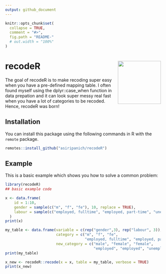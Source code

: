 ```yaml
---
output: github_document
---
```


<!-- README.md is generated from README.Rmd. Please edit that file -->

```r
knitr::opts_chunk$set(
  collapse = TRUE,
  comment = "#>",
  fig.path = "README-"
  # out.width = "100%"
)
```
# recodeR <img src="man/figures/logo.png" align="right" height="139" />


<!-- badges: start -->
<!-- badges: end -->

The goal of recodeR is to make recoding super easy when you have a pre-defined mapping table. I often found myself using the dplyr::case_when function in data prepation and it can look super messy real fast when you have a lot of categories to be recoded. Hence, recodeR was born! 

## Installation

You can install this package using the following commands in R with the `remote` package.

``` r
remotes::install_github("asiripanich/recodeR")
```

## Example

This is a basic example which shows you how to solve a common problem:

```r
library(recodeR)
## basic example code

x <- data.frame(
    id = 1:10,
    gender = sample(c("m", "f", "fe"), 10, replace = TRUE),
    labour = sample(c("employed, fulltime", "employed, part-time", "unemployed"), 10, replace = TRUE)
  )
print(x)

my_table <- data.frame(variable = c(rep("gender",3), rep("labour", 3)),
                       category = c("m", "f", "fe",
                                    "employed, fulltime", "employed, part-time", "unemployed"),
                       new_category = c("male", "female", "female",
                                        "employed", "employed", "unemployed"))
print(my_table)

x_new <- recodeR::recode(x = x, table = my_table, verbose = TRUE)
print(x_new)
```
